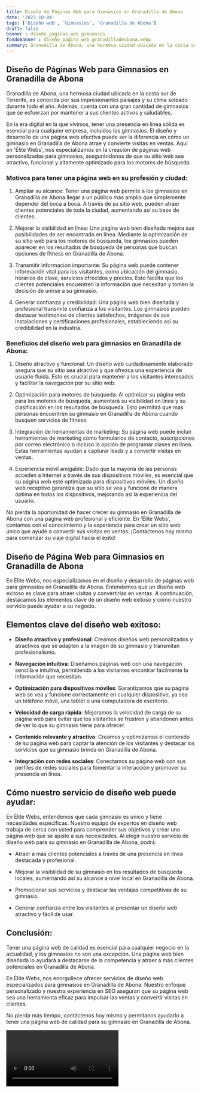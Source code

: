```yaml
---
title: Diseño de Páginas Web para Gimnasios en Granadilla de Abona
date: '2023-10-04'
tags: ['Diseño web', 'Gimnasios', 'Granadilla de Abona']
draft: false
banner : diseño_paginas_web_gimnasios
fondoBanner : diseño_pagina_web_granadilladeabona.webp
summary: Granadilla de Abona, una hermosa ciudad ubicada en la costa sur de Tenerife, es conocida por sus impresionantes paisajes y su clima soleado durante todo el año. Además, cuenta con una gran cantidad de gimnasios que se esfuerzan por mantener a sus clientes activos y saludables. 
---
```


## Diseño de Páginas Web para Gimnasios en Granadilla de Abona

Granadilla de Abona, una hermosa ciudad ubicada en la costa sur de Tenerife, es conocida por sus impresionantes paisajes y su clima soleado durante todo el año. Además, cuenta con una gran cantidad de gimnasios que se esfuerzan por mantener a sus clientes activos y saludables. 

En la era digital en la que vivimos, tener una presencia en línea sólida es esencial para cualquier empresa, incluidos los gimnasios. El diseño y desarrollo de una página web efectiva puede ser la diferencia en cómo un gimnasio en Granadilla de Abona atrae y convierte visitas en ventas. Aquí en 'Élite Webs', nos especializamos en la creación de páginas web personalizadas para gimnasios, asegurándonos de que su sitio web sea atractivo, funcional y altamente optimizado para los motores de búsqueda.

### Motivos para tener una página web en su profesión y ciudad:

1. Ampliar su alcance: Tener una página web permite a los gimnasios en Granadilla de Abona llegar a un público más amplio que simplemente depender del boca a boca. A través de su sitio web, pueden atraer clientes potenciales de toda la ciudad, aumentando así su base de clientes.

2. Mejorar la visibilidad en línea: Una página web bien diseñada mejora sus posibilidades de ser encontrado en línea. Mediante la optimización de su sitio web para los motores de búsqueda, los gimnasios pueden aparecer en los resultados de búsqueda de personas que buscan opciones de fitness en Granadilla de Abona.

3. Transmitir información importante: Su página web puede contener información vital para los visitantes, como ubicación del gimnasio, horarios de clase, servicios ofrecidos y precios. Esto facilita que los clientes potenciales encuentren la información que necesitan y tomen la decisión de unirse a su gimnasio.

4. Generar confianza y credibilidad: Una página web bien diseñada y profesional transmite confianza a los visitantes. Los gimnasios pueden destacar testimonios de clientes satisfechos, imágenes de sus instalaciones y certificaciones profesionales, estableciendo así su credibilidad en la industria.

### Beneficios del diseño web para gimnasios en Granadilla de Abona:

1. Diseño atractivo y funcional: Un diseño web cuidadosamente elaborado asegura que su sitio sea atractivo y que ofrezca una experiencia de usuario fluida. Esto es crucial para mantener a los visitantes interesados ​​y facilitar la navegación por su sitio web.

2. Optimización para motores de búsqueda: Al optimizar su página web para los motores de búsqueda, aumentará su visibilidad en línea y su clasificación en los resultados de búsqueda. Esto permitirá que más personas encuentren su gimnasio en Granadilla de Abona cuando busquen servicios de fitness.

3. Integración de herramientas de marketing: Su página web puede incluir herramientas de marketing como formularios de contacto, suscripciones por correo electrónico o incluso la opción de programar clases en línea. Estas herramientas ayudan a capturar leads y a convertir visitas en ventas.

4. Experiencia móvil amigable: Dado que la mayoría de las personas acceden a Internet a través de sus dispositivos móviles, es esencial que su página web esté optimizada para dispositivos móviles. Un diseño web receptivo garantiza que su sitio se vea y funcione de manera óptima en todos los dispositivos, mejorando así la experiencia del usuario.

No pierda la oportunidad de hacer crecer su gimnasio en Granadilla de Abona con una página web profesional y eficiente. En 'Élite Webs', contamos con el conocimiento y la experiencia para crear un sitio web único que ayude a convertir sus visitas en ventas. ¡Contáctenos hoy mismo para comenzar su viaje digital hacia el éxito!

<GifSeo />

<Cta />

## Diseño de Página Web para Gimnasios en Granadilla de Abona

En Élite Webs, nos especializamos en el diseño y desarrollo de páginas web para gimnasios en Granadilla de Abona. Entendemos que un diseño web exitoso es clave para atraer visitas y convertirlas en ventas. A continuación, destacamos los elementos clave de un diseño web exitoso y cómo nuestro servicio puede ayudar a su negocio.

## Elementos clave del diseño web exitoso:

- **Diseño atractivo y profesional**: Creamos diseños web personalizados y atractivos que se adapten a la imagen de su gimnasio y transmitan profesionalismo.

- **Navegación intuitiva**: Diseñamos páginas web con una navegación sencilla e intuitiva, permitiendo a los visitantes encontrar fácilmente la información que necesitan.

- **Optimización para dispositivos móviles**: Garantizamos que su página web se vea y funcione correctamente en cualquier dispositivo, ya sea un teléfono móvil, una tablet o una computadora de escritorio.

- **Velocidad de carga rápida**: Mejoramos la velocidad de carga de su página web para evitar que los visitantes se frustren y abandonen antes de ver lo que su gimnasio tiene para ofrecer.

- **Contenido relevante y atractivo**: Creamos y optimizamos el contenido de su página web para captar la atención de los visitantes y destacar los servicios que su gimnasio brinda en Granadilla de Abona.

- **Integración con redes sociales**: Conectamos su página web con sus perfiles de redes sociales para fomentar la interacción y promover su presencia en línea.

## Cómo nuestro servicio de diseño web puede ayudar:

En Élite Webs, entendemos que cada gimnasio es único y tiene necesidades específicas. Nuestro equipo de expertos en diseño web trabaja de cerca con usted para comprender sus objetivos y crear una página web que se ajuste a sus necesidades. Al elegir nuestro servicio de diseño web para su gimnasio en Granadilla de Abona, podrá:

- Atraer a más clientes potenciales a través de una presencia en línea destacada y profesional.

- Mejorar la visibilidad de su gimnasio en los resultados de búsqueda locales, aumentando así su alcance a nivel local en Granadilla de Abona.

- Promocionar sus servicios y destacar las ventajas competitivas de su gimnasio.

- Generar confianza entre los visitantes al presentar un diseño web atractivo y fácil de usar.

## Conclusión:

Tener una página web de calidad es esencial para cualquier negocio en la actualidad, y los gimnasios no son una excepción. Una página web bien diseñada lo ayudará a destacarse de la competencia y atraer a más clientes potenciales en Granadilla de Abona.

En Élite Webs, nos enorgullece ofrecer servicios de diseño web especializados para gimnasios en Granadilla de Abona. Nuestro enfoque personalizado y nuestra experiencia en SEO aseguran que su página web sea una herramienta eficaz para impulsar las ventas y convertir visitas en clientes.

No pierda más tiempo, contáctenos hoy mismo y permítanos ayudarlo a tener una página web de calidad para su gimnasio en Granadilla de Abona.

<Video />

<CtaBot job='Gimnasios' city='Granadilla de Abona'/>

<Gmaps query='Granadilla de Abona+españa+maps' />